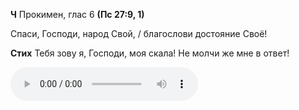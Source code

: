 **Ч** Прокимен, глас 6 **(Пс 27:9, 1)**

Спаси, Господи, народ Свой, / благослови достояние Своё!

**Cтиx** Тебя зову я, Господи, моя скала! Не молчи же мне в ответ!

<audio controls>
    <source
        src="https://psmb-neos-resources.hb.bizmrg.com/target/psmb/d1370ebbb683830ec4105b9e5206c3a1783862f3/%D0%93%D0%BB%D0%B0%D1%81%206.mp3"
        type="audio/mpeg"
    />
</audio>
